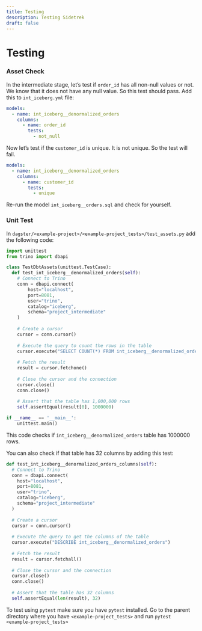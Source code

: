 ```yaml
---
title: Testing
description: Testing Sidetrek
draft: false
---
```


# Testing

### Asset Check

In the intermediate stage, let’s test if `order_id` has all non-null values or not. We know that it does not have any null value. So this test should pass. Add this to `int_iceberg.yml` file:

```yaml title="dbt/<example-project>/models/intermediate/int_iceberg.yml" {5-6} showLineNumbers
models:
  - name: int_iceberg__denormalized_orders
    columns:
      - name: order_id
        tests:
          - not_null
```

Now let’s test if the `customer_id` is unique. It is not unique. So the test will fail.

```yaml title="dbt/<example-project>/models/intermediate/int_iceberg.yml" {5-6} showLineNumbers
models:
  - name: int_iceberg__denormalized_orders
    columns:
      - name: customer_id
        tests:
          - unique
```

Re-run the model `int_iceberg__orders.sql` and check for yourself.

### Unit Test

In `dagster/<example-project>/<example-project_tests>/test_assets.py` add the following code:

```python title="dagster/<example-project>/<example-project_tests>/test_assets.py"
import unittest
from trino import dbapi

class TestDbtAssets(unittest.TestCase):
  def test_int_iceberg__denormalized_orders(self):
    # Connect to Trino
    conn = dbapi.connect(
        host="localhost",
        port=8081,
        user="trino",
        catalog="iceberg",
        schema="project_intermediate"
    )
      
    # Create a cursor
    cursor = conn.cursor()
    
    # Execute the query to count the rows in the table
    cursor.execute("SELECT COUNT(*) FROM int_iceberg__denormalized_orders")
    
    # Fetch the result
    result = cursor.fetchone()
    
    # Close the cursor and the connection
    cursor.close()
    conn.close()
    
    # Assert that the table has 1,000,000 rows
    self.assertEqual(result[0], 1000000)

if __name__ == '__main__':
    unittest.main()
```

This code checks if `int_iceberg__denormalized_orders` table has 1000000 rows.

You can also check if that table has 32 columns by adding this test:

```python title="dagster/<example-project>/<example-project_tests>/test_assets.py"
def test_int_iceberg__denormalized_orders_columns(self):
  # Connect to Trino
  conn = dbapi.connect(
    host="localhost",
    port=8081,
    user="trino",
    catalog="iceberg",
    schema="project_intermediate"
  )
  
  # Create a cursor
  cursor = conn.cursor()
  
  # Execute the query to get the columns of the table
  cursor.execute("DESCRIBE int_iceberg__denormalized_orders")
  
  # Fetch the result
  result = cursor.fetchall()
  
  # Close the cursor and the connection
  cursor.close()
  conn.close()
  
  # Assert that the table has 32 columns
  self.assertEqual(len(result), 32)
```

To test using `pytest` make sure you have `pytest` installed. Go to the parent directory where you have `<example-project_tests>` and run `pytest <example-project_tests>`
<br />